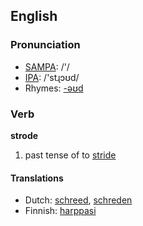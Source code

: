 ==English==

=== Pronunciation ===
*[[w:SAMPA|SAMPA]]: /'/
*[[w:IPA|IPA]]: /'stɻɔʊd/
*Rhymes: [[Rhymes:English:-əʊd|-əʊd]]

=== Verb ===

'''strode'''

# past tense of to [[stride]]

==== Translations ====
*Dutch: [[schreed]], [[schreden]]
*Finnish: [[harppasi]]